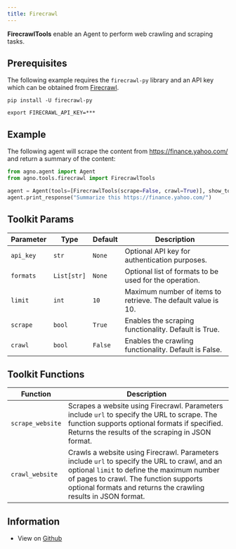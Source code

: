 ```yaml
---
title: Firecrawl
---
```


**FirecrawlTools** enable an Agent to perform web crawling and scraping tasks.

## Prerequisites

The following example requires the `firecrawl-py` library and an API key which can be obtained from [Firecrawl](https://firecrawl.dev).

```shell
pip install -U firecrawl-py
```

```shell
export FIRECRAWL_API_KEY=***
```

## Example

The following agent will scrape the content from https://finance.yahoo.com/ and return a summary of the content:

```python cookbook/tools/firecrawl_tools.py
from agno.agent import Agent
from agno.tools.firecrawl import FirecrawlTools

agent = Agent(tools=[FirecrawlTools(scrape=False, crawl=True)], show_tool_calls=True, markdown=True)
agent.print_response("Summarize this https://finance.yahoo.com/")
```

## Toolkit Params

| Parameter | Type | Default | Description |
|-----------|------|---------|-------------|
| `api_key` | `str` | `None` | Optional API key for authentication purposes. |
| `formats` | `List[str]` | `None` | Optional list of formats to be used for the operation. |
| `limit` | `int` | `10` | Maximum number of items to retrieve. The default value is 10. |
| `scrape` | `bool` | `True` | Enables the scraping functionality. Default is True. |
| `crawl` | `bool` | `False` | Enables the crawling functionality. Default is False. |

## Toolkit Functions

| Function | Description |
|----------|-------------|
| `scrape_website` | Scrapes a website using Firecrawl. Parameters include `url` to specify the URL to scrape. The function supports optional formats if specified. Returns the results of the scraping in JSON format. |
| `crawl_website` | Crawls a website using Firecrawl. Parameters include `url` to specify the URL to crawl, and an optional `limit` to define the maximum number of pages to crawl. The function supports optional formats and returns the crawling results in JSON format. |

## Information

- View on [Github](https://github.com/phidatahq/agno/blob/main/libs/agno/agno/tools/firecrawl.py)

